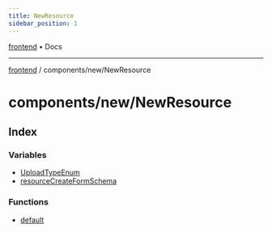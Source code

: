 ```yaml
---
title: NewResource
sidebar_position: 1
---
```


[frontend](./NewResource/../../..) • Docs

***

[frontend](./NewResource/../../..) / components/new/NewResource

# components/new/NewResource

## Index

### Variables

- [UploadTypeEnum](./NewResource/variables/UploadTypeEnum)
- [resourceCreateFormSchema](./NewResource/variables/resourceCreateFormSchema)

### Functions

- [default](./NewResource/functions/default)
